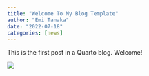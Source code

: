 ```yaml
---
title: "Welcome To My Blog Template"
author: "Emi Tanaka"
date: "2022-07-18"
categories: [news]
---
```


This is the first post in a Quarto blog. Welcome!

![](thumbnail.jpg)



